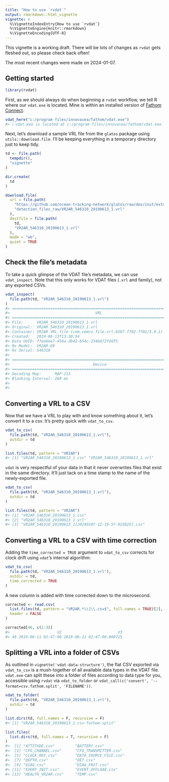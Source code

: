 ```yaml
---
title: "How to use `rvdat`"
output: rmarkdown::html_vignette
vignette: >
  %\VignetteIndexEntry{How to use `rvdat`}
  %\VignetteEngine{knitr::rmarkdown}
  %\VignetteEncoding{UTF-8}
---
```




This vignette is a working draft. There will be lots of changes as `rvdat` gets fleshed out, so please check back often!

The most recent changes were made on 2024-01-07.

## Getting started


```r
library(rvdat)
```

First, as we should always do when beginning a `rvdat` workflow, we tell R where our `vdat.exe` is located. Mine is within an installed version of [Fathom Connect](https://support.fishtracking.innovasea.com/s/downloads).


```r
vdat_here("c:/program files/innovasea/fathom/vdat.exe")
#> ℹ vdat.exe is located at c:/program files/innovasea/fathom/vdat.exe
```

Next, let's download a sample VRL file from the `glatos` package using `utils::download.file`. I'll be keeping everything in a temporary directory just to keep tidy.


```r
td <- file.path(
  tempdir(),
  "vignette"
)

dir.create(
  td
)

download.file(
  url = file.path(
    "https://github.com/ocean-tracking-network/glatos/raw/dev/inst/extdata",
    "detection_files_raw/VR2AR_546310_20190613_1.vrl"
  ),
  destfile = file.path(
    td,
    "VR2AR_546310_20190613_1.vrl"
  ),
  mode = "wb",
  quiet = TRUE
)
```

## Check the file's metadata

To take a quick glimpse of the VDAT file's metadata, we can use `vdat_inspect`. Note that this only works for VDAT files (`.vrl` and family), not any exported CSVs.


```r
vdat_inspect(
  file.path(td, "VR2AR_546310_20190613_1.vrl")
)
#> ==============================================================================
#>                                      VRL                                      
#> ==============================================================================
#> File:      VR2AR_546310_20190613_1.vrl
#> Original:  VR2AR_546310_20190613_1.vrl
#> Container: VR2AR VRL file (com.vemco.file.vrl.0207.ff02.ff02/5.0.1)
#> Created:   2019-06-13T13:30:54
#> Data UUID: ffee6ee7-450a-db42-b54c-334b672fddf5
#> Rx Model:  VR2AR-69
#> Rx Serial: 546310
#> 
#> ==============================================================================
#>                                     Device                                    
#> ==============================================================================
#> Decoding Map:      MAP-113
#> Blanking Interval: 260 ms
#> 
#> 
```

## Converting a VRL to a CSV

Now that we have a VRL to play with and know something about it, let's convert it to a csv. It's pretty quick with `vdat_to_csv`.


```r
vdat_to_csv(
  file.path(td, "VR2AR_546310_20190613_1.vrl"),
  outdir = td
)

list.files(td, pattern = "VR2AR")
#> [1] "VR2AR_546310_20190613_1.csv" "VR2AR_546310_20190613_1.vrl"
```
`vdat` is very respectful of your data in that it never overwrites files that exist in the same directory. It'll just tack on a time stamp to the name of the newly-exported file.


```r
vdat_to_csv(
  file.path(td, "VR2AR_546310_20190613_1.vrl"),
  outdir = td
)

list.files(td, pattern = "VR2AR")
#> [1] "VR2AR_546310_20190613_1.csv"                          
#> [2] "VR2AR_546310_20190613_1.vrl"                          
#> [3] "VR2AR_546310_20190613_1[20240107-12-19-57-923825].csv"
```
## Converting a VRL to a CSV with time correction

Adding the `time_corrected = TRUE` argument to `vdat_to_csv` corrects for clock drift using `vdat`'s internal algorithm:


```r
vdat_to_csv(
  file.path(td, "VR2AR_546310_20190613_1.vrl"),
  outdir = td,
  time_corrected = TRUE
)
```

A new column is added with time corrected down to the microsecond.


```r
corrected <- read.csv(
  list.files(td, pattern = "VR2AR.*\\]\\.csv$", full.names = TRUE)[2],
  header = FALSE
)

corrected[46, c(2:3)]
#>                     V2                         V3
#> 46 2019-06-11 02:47:00 2019-06-11 02:47:00.000725
```


## Splitting a VRL into a folder of CSVs

As outlined in `vignette('vdat-data-structure')`, the flat CSV exported via `vdat_to_csv` is a mush-together of all available data types in the VDAT file. `vdat.exe` can split these into a folder of files according to data type for you, accessible using `rvdat` via `vdat_to_folder` or `vdat_call(c('convert', '--format=csv.fathom.split', 'FILENAME'))`.


```r
vdat_to_folder(
  file.path(td, "VR2AR_546310_20190613_1.vrl"),
  outdir = td
)

list.dirs(td, full.names = F, recursive = F)
#> [1] "VR2AR_546310_20190613_1.csv-fathom-split"

list.files(
  list.dirs(td, full.names = T, recursive = F)
)
#>  [1] "ATTITUDE.csv"         "BATTERY.csv"         
#>  [3] "CFG_CHANNEL.csv"      "CFG_TRANSMITTER.csv" 
#>  [5] "CLOCK_REF.csv"        "DATA_SOURCE_FILE.csv"
#>  [7] "DEPTH.csv"            "DET.csv"             
#>  [9] "DIAG.csv"             "DIAG_FAST.csv"       
#> [11] "EVENT_INIT.csv"       "EVENT_OFFLOAD.csv"   
#> [13] "HEALTH_VR2AR.csv"     "TEMP.csv"
```







